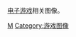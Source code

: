 {{wikipedia category}}

[[电子游戏|电子游戏]]相关图像。
{{Commonscat|Video games}}

[[Category:电子游戏|Μ]]
[[Category:游戏图像|Category:游戏图像]]